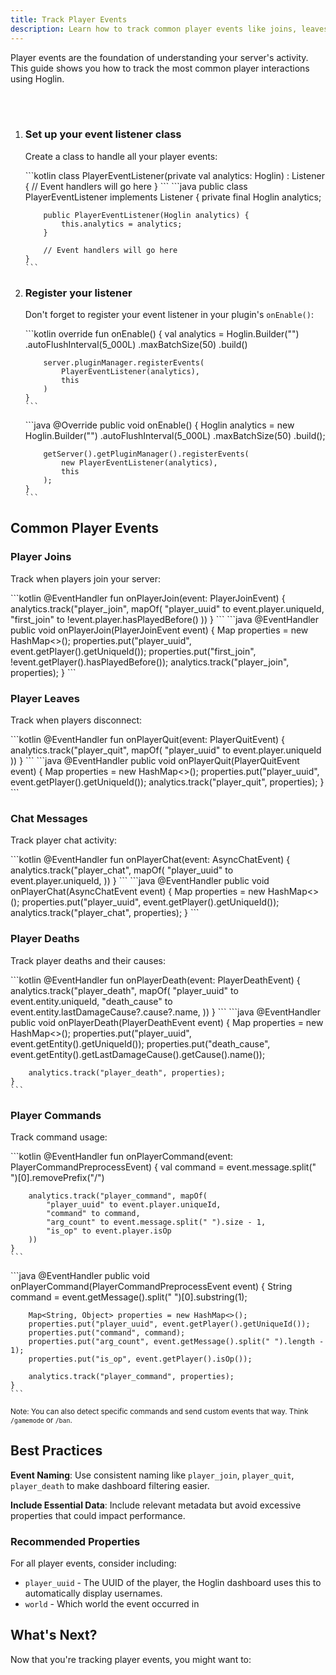 ```yaml
---
title: Track Player Events
description: Learn how to track common player events like joins, leaves, chat messages, and more with Hoglin.
---
```



Player events are the foundation of understanding your server's activity. This guide shows you how to track the most common player interactions using Hoglin.

<br/>
<br/>

<Steps>

1. ### Set up your event listener class

   Create a class to handle all your player events:

   <Tabs>
     <TabItem label="Kotlin">
       ```kotlin
       class PlayerEventListener(private val analytics: Hoglin) : Listener {
           // Event handlers will go here
       }
       ```
     </TabItem>
     <TabItem label="Java">
       ```java
       public class PlayerEventListener implements Listener {
           private final Hoglin analytics;

           public PlayerEventListener(Hoglin analytics) {
               this.analytics = analytics;
           }

           // Event handlers will go here
       }
       ```
     </TabItem>
   </Tabs>

2. ### Register your listener

   Don't forget to register your event listener in your plugin's `onEnable()`:

   <Tabs>
     <TabItem label="Kotlin">
       ```kotlin
       override fun onEnable() {
           val analytics = Hoglin.Builder("<your server key>")
               .autoFlushInterval(5_000L)
               .maxBatchSize(50)
               .build()

           server.pluginManager.registerEvents(
               PlayerEventListener(analytics),
               this
           )
       }
       ```
     </TabItem>
     <TabItem label="Java">
       ```java
       @Override
       public void onEnable() {
           Hoglin analytics = new Hoglin.Builder("<your server key>")
               .autoFlushInterval(5_000L)
               .maxBatchSize(50)
               .build();

           getServer().getPluginManager().registerEvents(
               new PlayerEventListener(analytics),
               this
           );
       }
       ```
     </TabItem>
   </Tabs>

</Steps>

## Common Player Events

### Player Joins

Track when players join your server:

<Tabs>
  <TabItem label="Kotlin">
    ```kotlin
    @EventHandler
    fun onPlayerJoin(event: PlayerJoinEvent) {
        analytics.track("player_join", mapOf(
            "player_uuid" to event.player.uniqueId,
            "first_join" to !event.player.hasPlayedBefore()
        ))
    }
    ```
  </TabItem>
  <TabItem label="Java">
    ```java
    @EventHandler
    public void onPlayerJoin(PlayerJoinEvent event) {
        Map<String, Object> properties = new HashMap<>();
        properties.put("player_uuid", event.getPlayer().getUniqueId());
        properties.put("first_join", !event.getPlayer().hasPlayedBefore());
        analytics.track("player_join", properties);
    }
    ```
  </TabItem>
</Tabs>

### Player Leaves

Track when players disconnect:

<Tabs>
  <TabItem label="Kotlin">
    ```kotlin
    @EventHandler
    fun onPlayerQuit(event: PlayerQuitEvent) {
        analytics.track("player_quit", mapOf(
            "player_uuid" to event.player.uniqueId
        ))
    }
    ```
  </TabItem>
  <TabItem label="Java">
    ```java
    @EventHandler
    public void onPlayerQuit(PlayerQuitEvent event) {
        Map<String, Object> properties = new HashMap<>();
        properties.put("player_uuid", event.getPlayer().getUniqueId());
        analytics.track("player_quit", properties);
    }
    ```
  </TabItem>
</Tabs>

### Chat Messages

Track player chat activity:

<Tabs>
  <TabItem label="Kotlin">
    ```kotlin
    @EventHandler
    fun onPlayerChat(event: AsyncChatEvent) {
        analytics.track("player_chat", mapOf(
            "player_uuid" to event.player.uniqueId,
        ))
    }
    ```
  </TabItem>
  <TabItem label="Java">
    ```java
    @EventHandler
    public void onPlayerChat(AsyncChatEvent event) {
        Map<String, Object> properties = new HashMap<>();
        properties.put("player_uuid", event.getPlayer().getUniqueId());
        analytics.track("player_chat", properties);
    }
    ```
  </TabItem>
</Tabs>

### Player Deaths

Track player deaths and their causes:

<Tabs>
  <TabItem label="Kotlin">
    ```kotlin
    @EventHandler
    fun onPlayerDeath(event: PlayerDeathEvent) {
        analytics.track("player_death", mapOf(
            "player_uuid" to event.entity.uniqueId,
            "death_cause" to event.entity.lastDamageCause?.cause?.name,
        ))
    }
    ```
  </TabItem>
  <TabItem label="Java">
    ```java
    @EventHandler
    public void onPlayerDeath(PlayerDeathEvent event) {
        Map<String, Object> properties = new HashMap<>();
        properties.put("player_uuid", event.getEntity().getUniqueId());
        properties.put("death_cause",
            event.getEntity().getLastDamageCause().getCause().name());

        analytics.track("player_death", properties);
    }
    ```
  </TabItem>
</Tabs>

### Player Commands

Track command usage:

<Tabs>
  <TabItem label="Kotlin">
    ```kotlin
    @EventHandler
    fun onPlayerCommand(event: PlayerCommandPreprocessEvent) {
        val command = event.message.split(" ")[0].removePrefix("/")

        analytics.track("player_command", mapOf(
            "player_uuid" to event.player.uniqueId,
            "command" to command,
            "arg_count" to event.message.split(" ").size - 1,
            "is_op" to event.player.isOp
        ))
    }
    ```
  </TabItem>
  <TabItem label="Java">
    ```java
    @EventHandler
    public void onPlayerCommand(PlayerCommandPreprocessEvent event) {
        String command = event.getMessage().split(" ")[0].substring(1);

        Map<String, Object> properties = new HashMap<>();
        properties.put("player_uuid", event.getPlayer().getUniqueId());
        properties.put("command", command);
        properties.put("arg_count", event.getMessage().split(" ").length - 1);
        properties.put("is_op", event.getPlayer().isOp());

        analytics.track("player_command", properties);
    }
    ```
  </TabItem>
</Tabs>

<sub>Note: You can also detect specific commands and send custom events that way. Think `/gamemode` or `/ban`.</sub>

## Best Practices

<Aside type="tip">

**Event Naming**: Use consistent naming like `player_join`, `player_quit`, `player_death` to make dashboard filtering easier.

**Include Essential Data**: Include relevant metadata but avoid excessive properties that could impact performance.

</Aside>

### Recommended Properties

For all player events, consider including:
- `player_uuid` - The UUID of the player, the Hoglin dashboard uses this to automatically display usernames.
- `world` - Which world the event occurred in

## What's Next?

Now that you're tracking player events, you might want to:

<LinkCard title="View your analytics dashboard" href="https://hoglin.gg/dashboard" />
<LinkCard title="Learn about the Explore page" href="/guides/explore" />
